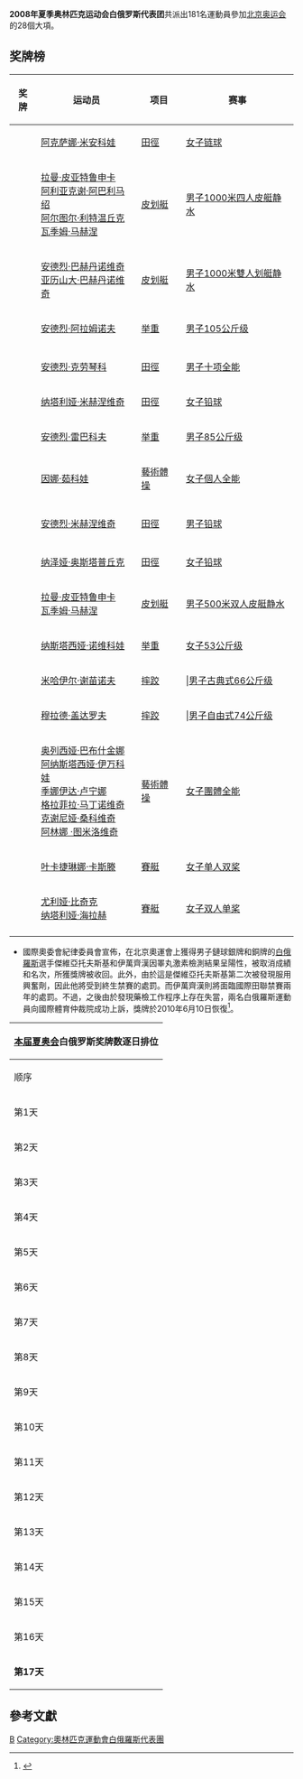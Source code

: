 {{Infobox Country Olympics
|NOC=BLR
|games=2008年夏季
|competitors=181
|sports=28
|officials=
|flagbearer=[[阿歷山大·洛文高夫|阿歷山大·洛文高夫]]
|gold=4
|silver=5
|bronze=10
|total=19
|rank=16
}}
'''2008年夏季奥林匹克运动会白俄罗斯代表团'''共派出181名運動員參加[[2008年夏季奥林匹克运动会|北京奥运会]]的28個大項。

== 奖牌榜 ==
{| class="wikitable sortable" style="font-size:88%"
|-
! 奖牌
! 运动员
! 项目
! 赛事
|-
| {{gold medal}} || [[阿克萨娜·米安科娃|阿克萨娜·米安科娃]] || [[2008年夏季奧林匹克運動會田徑比賽|田徑]] || [[2008年夏季奧林匹克運動會田徑比賽－女子链球|女子链球]]
|-
| {{gold medal}} || [[拉曼·皮亚特鲁申卡|拉曼·皮亚特鲁申卡]]<br />[[阿利亚克谢·阿巴利马绍|阿利亚克谢·阿巴利马绍]]<br />[[阿尔图尔·利特温丘克|阿尔图尔·利特温丘克]]<br />[[瓦季姆·马赫涅|瓦季姆·马赫涅]] || [[2008年夏季奧林匹克運動會皮划艇比賽|皮划艇]] || [[2008年夏季奧林匹克運動會皮划艇比賽—男子1000米四人皮艇|男子1000米四人皮艇静水]] 
|-
| {{gold medal}} || [[安德烈·巴赫丹诺维奇|安德烈·巴赫丹诺维奇]]<br />[[亚历山大·巴赫丹诺维奇|亚历山大·巴赫丹诺维奇]] || [[2008年夏季奧林匹克運動會皮划艇比賽|皮划艇]] || [[2008年夏季奧林匹克運動會皮划艇比賽—男子1000米雙人划艇|男子1000米雙人划艇静水]] 
|-
| {{gold medal}} || [[安德烈·阿拉姆诺夫|安德烈·阿拉姆诺夫]] || [[2008年夏季奧林匹克運動會举重比賽|举重]] || [[2008年夏季奧林匹克运动会举重比赛－男子105公斤级|男子105公斤级]]
|-

|-
| {{silver medal}} || [[安德烈·克劳琴科|安德烈·克劳琴科]] || [[2008年夏季奧林匹克運動會田徑比賽|田徑]] || [[2008年夏季奧林匹克運動會田徑比賽－男子十项全能|男子十项全能]]
|-
| {{silver medal}} || [[纳塔利娅·米赫涅维奇|纳塔利娅·米赫涅维奇]] || [[2008年夏季奧林匹克運動會田徑比賽|田徑]] || [[2008年夏季奧林匹克運動會田徑比賽－女子铅球|女子铅球]]
|-
| {{silver medal}} || [[安德烈·雷巴科夫|安德烈·雷巴科夫]] || [[2008年夏季奧林匹克運動會举重比賽|举重]] || [[2008年夏季奧林匹克运动会举重比赛－男子85公斤级|男子85公斤级]]
|-
| {{silver medal}} || [[因娜·茹科娃|因娜·茹科娃]] || [[2008年夏季奧林匹克運動會藝術體操比賽|藝術體操]] ||  [[2008年夏季奧林匹克運動會藝術體操比賽－女子個人全能|女子個人全能]]
|-

|-
| {{Bronze medal}} || [[安德烈·米赫涅维奇|安德烈·米赫涅维奇]] || [[2008年夏季奧林匹克運動會田徑比賽|田徑]] || [[2008年夏季奧林匹克運動會田徑比賽－男子铅球|男子铅球]]
|-
|-
| {{Bronze medal}} || [[纳泽娅·奥斯塔普丘克|纳泽娅·奥斯塔普丘克]] || [[2008年夏季奧林匹克運動會田徑比賽|田徑]] || [[2008年夏季奧林匹克運動會田徑比賽－女子铅球|女子铅球]]
|-
| {{Bronze medal}} || [[拉曼·皮亚特鲁申卡|拉曼·皮亚特鲁申卡]]<br />[[瓦季姆·马赫涅|瓦季姆·马赫涅]] || [[2008年夏季奧林匹克運動會皮划艇比賽|皮划艇]] || [[2008年夏季奧林匹克運動會皮划艇比賽—男子500米双人皮艇|男子500米双人皮艇静水]] 
|-
| {{Bronze medal}} || [[纳斯塔西娅·诺维科娃|纳斯塔西娅·诺维科娃]] || [[2008年夏季奧林匹克運動會举重比賽|举重]] || [[2008年夏季奧林匹克运动会举重比赛－女子53公斤级|女子53公斤级]]
|-
| {{Bronze medal}} || [[米哈伊尔·谢苗诺夫|米哈伊尔·谢苗诺夫]] || [[2008年夏季奧林匹克運動會摔跤比賽|摔跤]] || |[[2008年夏季奧林匹克運動會摔跤比賽—男子古典式66公斤级|男子古典式66公斤级]]
|-
| {{Bronze medal}} || [[穆拉德·盖达罗夫|穆拉德·盖达罗夫]] || [[2008年夏季奧林匹克運動會摔跤比賽|摔跤]] || |[[2008年夏季奧林匹克運動會摔跤比賽—男子自由式74公斤级|男子自由式74公斤级]]
|-
| {{Bronze medal}} || [[奥列西娅·巴布什金娜|奥列西娅·巴布什金娜]]<br />[[阿纳斯塔西娅·伊万科娃|阿纳斯塔西娅·伊万科娃]]<br />[[季娜伊达·卢宁娜|季娜伊达·卢宁娜]]<br />[[格拉菲拉·马丁诺维奇|格拉菲拉·马丁诺维奇]]<br />[[克谢尼娅·桑科维奇|克谢尼娅·桑科维奇]]<br />[[阿林娜_·图米洛维奇|阿林娜 ·图米洛维奇]] || [[2008年夏季奧林匹克運動會藝術體操比賽|藝術體操]] ||  [[2008年夏季奧林匹克運動會韻律體操比賽－女子團體全能|女子團體全能]]
|-
| {{Bronze medal}} || [[叶卡捷琳娜·卡斯滕|叶卡捷琳娜·卡斯滕]] || [[2008年夏季奧林匹克運動會賽艇比賽|賽艇]] || [[2008年夏季奧林匹克運動會賽艇比賽—女子单人双桨|女子单人双桨]]
|-
| {{Bronze medal}} || [[尤利娅·比奇克|尤利娅·比奇克]]<br />[[纳塔利娅·海拉赫|纳塔利娅·海拉赫]] || [[2008年夏季奧林匹克運動會賽艇比賽|賽艇]] || [[2008年夏季奧林匹克運動會賽艇比賽—女子双人单桨無舵手|女子双人单桨]]
|-
|}
*{{fnb|1}} 國際奧委會紀律委員會宣佈，在北京奧運會上獲得男子鏈球銀牌和銅牌的[[白俄羅斯|白俄羅斯]]選手傑維亞托夫斯基和伊萬齊漢因睪丸激素檢測結果呈陽性，被取消成績和名次，所獲獎牌被收回。此外，由於這是傑維亞托夫斯基第二次被發現服用興奮劑，因此他將受到終生禁賽的處罰。而伊萬齊漢則將面臨國際田聯禁賽兩年的處罰。不過，之後由於發現藥檢工作程序上存在失當，兩名白俄羅斯運動員向國際體育仲裁院成功上訴，獎牌於2010年6月10日恢復<ref>{{cite news | title = 北京奧運再添3例藥檢陽性‧白俄鏈球選手遭終生禁賽 | date = 2008年12月12日 | publisher =  | url = http://sports.sinchew-i.com/node/8648 | work = 星洲互動 | pages =  | accessdate = 2009-01-12 | language = zh-hant | archive-url = https://web.archive.org/web/20090123002952/http://sports.sinchew-i.com/node/8648 | archive-date = 2009年1月23日 | dead-url = yes }}</ref>。

{|  class="wikitable" style="font-size:85%" align="right" 
|- bgcolor="#efefef"
!colspan=7|[[2008年夏季奥林匹克运动会|本届夏奥会]]'''白俄罗斯奖牌数逐日排位'''
|- style="text-align:center;"
|顺序
|[[2008年8月|8月]]
|'''位次'''
| bgcolor="gold" |金牌
| bgcolor="silver" |银牌
| bgcolor="CC9966" |铜牌
|奖牌
|- style="text-align:center;"
|第1天
|8日
|－
|－
|－
|－
|－
|- style="background:#ccccff; text-align:center;"
|第2天
|9日
|－
|－
|－
|－
|－
|- style="text-align:center;"
|第3天
|10日
|23
|0
|0
|1
|1
|- style="background:#ccccff; text-align:center;"
|第4天
|11日
|32
|0
|0
|1
|1
|- style="text-align:center;"
|第5天
|12日
|35
|0
|0
|1
|1
|- style="background:#ccccff; text-align:center;"
|第6天
|13日
|40
|0
|0
|2
|2
|- style="text-align:center;"
|第7天
|14日
|40
|0
|0
|2
|2
|- style="background:#ccccff; text-align:center;"
|第8天
|15日
|
|
|
|
|
|- style="text-align:center;"
|第9天
|16日
|
|
|
|
|
|- style="background:#ccccff; text-align:center;"
|第10天
|17日
|
|
|
|
|
|- style="text-align:center;"
|第11天
|18日
|
|
|
|
|
|- style="background:#ccccff; text-align:center;"
|第12天
|19日
|
|
|
|
|
|- style="text-align:center;"
|第13天
|20日
|
|
|
|
|
|- style="background:#ccccff; text-align:center;"
|第14天
|21日
|
|
|
|
|
|- style="text-align:center;"
|第15天
|22日
|
|
|
|
|
|- style="background:#ccccff; text-align:center;"
|第16天
|23日
|
|
|
|
|
|- style="background:#ccccff; text-align:center;"
|'''第17天'''
|'''24日'''
|16
|4
|4
|9
|17
|}

== 參考文獻 ==
{{reflist}}

{{NOCin2008SummerOlympics}}

[[Category:2008年夏季奧林匹克運動會代表團|B]]
[[Category:奧林匹克運動會白俄羅斯代表團|Category:奧林匹克運動會白俄羅斯代表團]]